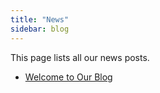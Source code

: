 ```yaml
---
title: "News"
sidebar: blog
---
```


This page lists all our news posts.

- [Welcome to Our Blog](../posts/welcome.qmd)
